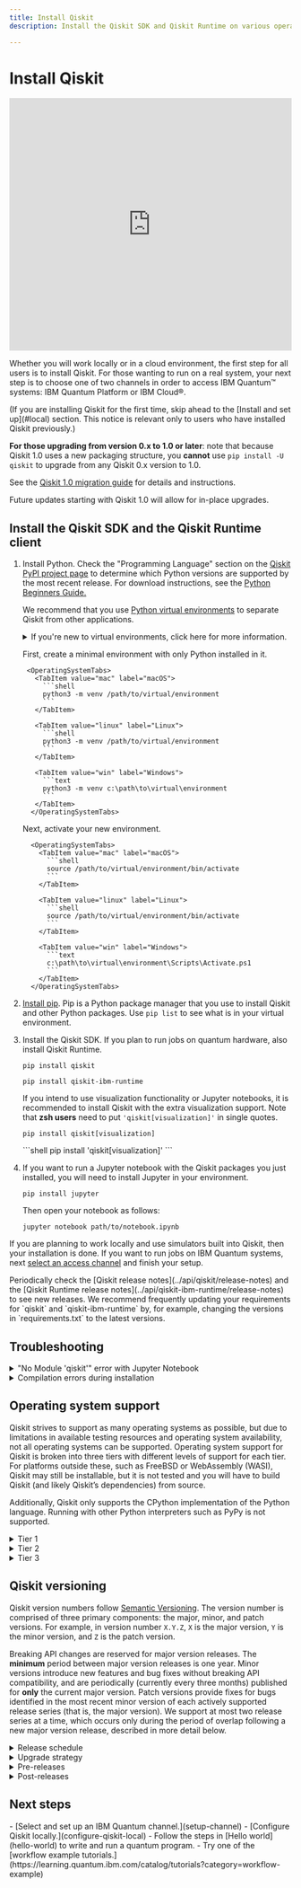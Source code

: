 ```yaml
---
title: Install Qiskit
description: Install the Qiskit SDK and Qiskit Runtime on various operating systems

---
```

<span id="qiskit-install"></span>
# Install Qiskit

<iframe width="100%" height="450" src="https://www.youtube.com/embed/dZWz4Gs_BuI?si=EbbKEtvPAk7G8DRZ" title="YouTube video player" frameborder="0" allow="accelerometer; autoplay; clipboard-write; encrypted-media; gyroscope; picture-in-picture; web-share" referrerpolicy="strict-origin-when-cross-origin" allowfullscreen></iframe>

Whether you will work locally or in a cloud environment, the first step for all users is to install Qiskit. For those wanting to run on a real system, your next step is to choose one of two channels in order to access IBM Quantum&trade; systems: IBM Quantum Platform or IBM Cloud&reg;.

<Admonition type="caution" title="Upgrade from Qiskit 0.x to Qiskit 1.0 and beyond">
  (If you are installing Qiskit for the first time, skip ahead to the [Install and set up](#local) section. This notice is relevant only to users who have installed Qiskit previously.)

  **For those upgrading from version 0.x to 1.0 or later**: note that because Qiskit 1.0 uses a new packaging structure, you **cannot** use `pip install -U qiskit` to upgrade from any Qiskit 0.x version to 1.0. 
  
  See the [Qiskit 1.0 migration guide](/api/migration-guides/qiskit-1.0) for details and instructions. 
  
  Future updates starting with Qiskit 1.0 will allow for in-place upgrades.  
</Admonition>

<span id="local"></span>
## Install the Qiskit SDK and the Qiskit Runtime client


1. Install Python. Check the "Programming Language" section on the [Qiskit PyPI project page](https://pypi.org/project/qiskit/) to determine which Python versions are supported by the most recent release. For download instructions, see the [Python Beginners Guide.](https://wiki.python.org/moin/BeginnersGuide/Download)

    We recommend that you use [Python virtual environments](https://docs.python.org/3.10/tutorial/venv.html) to separate Qiskit from other applications.

    <details>
    <summary>
    If you're new to virtual environments, click here for more information.
    </summary>
    A virtual Python environment is an isolated space to work with Python for a specific purpose — so you can install whatever packages you wish, and set up libraries, dependencies, and so on, without affecting the "base" Python environment on your machine.

    One important advantage of a virtual environment is that if your Python environment becomes corrupted somewhere along the way, you can easily delete the virtual environment and start over!
    
    Choose a preferred location in which to store information about your virtual environments. Commonly they're stored in a directory named `.venv` within a user's home directory. 
    </details>

    First, create a minimal environment with only Python installed in it. 

        <OperatingSystemTabs>
          <TabItem value="mac" label="macOS">
            ```shell
            python3 -m venv /path/to/virtual/environment
            ```
          </TabItem>

          <TabItem value="linux" label="Linux">
            ```shell
            python3 -m venv /path/to/virtual/environment
            ```
          </TabItem>

          <TabItem value="win" label="Windows">
            ```text
            python3 -m venv c:\path\to\virtual\environment
            ```
          </TabItem>
         </OperatingSystemTabs>

    Next, activate your new environment.

         <OperatingSystemTabs>
           <TabItem value="mac" label="macOS">
             ```shell
             source /path/to/virtual/environment/bin/activate
             ```
           </TabItem>

           <TabItem value="linux" label="Linux">
             ```shell
             source /path/to/virtual/environment/bin/activate
             ```
           </TabItem>

           <TabItem value="win" label="Windows">
             ```text
             c:\path\to\virtual\environment\Scripts\Activate.ps1
             ```
           </TabItem>
         </OperatingSystemTabs>

1. [Install pip](https://pip.pypa.io/en/stable/installation/). Pip is a Python package manager that you use to install Qiskit and other Python packages. Use `pip list` to see what is in your virtual environment.

1. Install the Qiskit SDK. If you plan to run jobs on quantum hardware, also install Qiskit Runtime.

      ```shell
      pip install qiskit
      ```

      ```shell
      pip install qiskit-ibm-runtime
      ```

      If you intend to use visualization functionality or Jupyter notebooks, it is recommended to install Qiskit with the extra visualization support. Note that **zsh users** need to put `'qiskit[visualization]'` in single quotes.

      <Tabs>
      <TabItem value="default" label="Default">

      ```shell
      pip install qiskit[visualization]
      ```
      </TabItem>

      <TabItem value="zsh" label="zsh">
      ```shell
      pip install 'qiskit[visualization]'
      ```
      </TabItem>
    </Tabs>

1. If you want to run a Jupyter notebook with the Qiskit packages you just installed, you will need to install Jupyter in your environment.

      ```shell
      pip install jupyter
      ```
    Then open your notebook as follows:

      ```shell
      jupyter notebook path/to/notebook.ipynb
      ```

If you are planning to work locally and use simulators built into Qiskit, then your installation is done. If you want to run jobs on IBM Quantum systems, next [select an access channel](setup-channel) and finish your setup.

<Admonition type="note" title="Stay current with the latest versions">
    Periodically check the [Qiskit release notes](../api/qiskit/release-notes) and the [Qiskit Runtime release notes](../api/qiskit-ibm-runtime/release-notes) to see new releases. We recommend frequently updating your requirements for `qiskit` and `qiskit-ibm-runtime` by, for example, changing the versions in `requirements.txt` to the latest versions.
</Admonition>

## Troubleshooting

<details>
  <summary>
    "No Module 'qiskit'" error with Jupyter Notebook
  </summary>
  If you used ``pip install qiskit`` and set up your virtual environment in
  Anaconda, then you may get the ``No Module 'qiskit'`` error when you run a tutorial
  in Jupyter Notebook. If you have not installed Qiskit or set up your
  virtual environment, you can follow the [installation](#qiskit-install) steps.

  The error is caused when trying to import the Qiskit package in an
  environment where Qiskit is not installed. If you launched Jupyter Notebook
  from the Anaconda-Navigator, it is possible that Jupyter Notebook is running
  in the base (root) environment, instead of in your virtual
  environment. Choose a virtual environment in the Anaconda-Navigator from the
  **Applications on** dropdown menu. In this menu, you can see
  all of the virtual environments within Anaconda, and you can
  select the environment where you have Qiskit installed to launch Jupyter
  Notebook.
</details>

<details>
  <summary>
    Compilation errors during installation
  </summary>
  Qiskit depends on a number of other open-source Python packages, which
  are automatically installed when doing ``pip install qiskit``. Depending on
  your system's platform and Python version, it is possible that a particular
  package does not provide pre-built binaries for your system. You can refer
  to [Operating system support](#operating-system-support) for a list of platforms supported by Qiskit, some
  of which may need an extra compiler. In cases where there are
  no precompiled binaries available, ``pip`` will attempt to compile the package
  from source, which in turn might require some extra dependencies that need to
  be installed manually.

  If the output of ``pip install qiskit`` contains similar lines to:

  ```
  Failed building wheel for SOME_PACKAGE
  ...
  build/temp.linux-x86_64-3.5/_openssl.c:498:30: fatal error
  compilation terminated.
  error: command 'x86_64-linux-gnu-gcc' failed with exit status 1
  ```

  please check the documentation of the package that failed to install (in the
  example code, ``SOME_PACKAGE``) for information on how to install the libraries
  needed for compiling from source.
</details>

<span id="os-support"></span>
## Operating system support

Qiskit strives to support as many operating systems as possible, but due to limitations in available testing resources and operating system availability, not all operating systems can be supported. Operating system support for Qiskit is broken into three tiers with different levels of support for each tier. For platforms outside these, such as FreeBSD or WebAssembly (WASI), Qiskit may still be installable, but it is not tested and you will have to build Qiskit (and likely Qiskit’s dependencies) from source.

Additionally, Qiskit only supports the CPython implementation of the Python language. Running with other Python interpreters such as PyPy is not supported.

<details>
  <summary>
    Tier 1
  </summary>
  Tier 1 operating systems are fully tested as part of the development processes to ensure any proposed change will function correctly. Pre-compiled binaries are built, tested, and published to PyPI as part of the release process. Typically, as long as there is a functioning Python environment installed, Qiskit can be installed on these operating systems without needing to install further dependencies.

  Tier 1 operating systems:

  - Linux x86_64 (distributions compatible with the [manylinux 2014](https://www.python.org/dev/peps/pep-0599/) packaging specification).
  - macOS x86_64 (10.12 or later)
  - macOS ARM64 (11.0 or newer)
  - Windows 64-bit (Windows 10 and later supported)
</details>

<details>
  <summary>
    Tier 2
  </summary>
  Tier 2 operating systems are not tested as part of development process. However, pre-compiled binaries are built, tested, and published to PyPI as part of the release process and these packages can be expected to be installed with just a functioning Python environment.

  Tier 2 operating systems:

  - Linux AArch64 (distributions compatible with the [manylinux 2014](https://www.python.org/dev/peps/pep-0599/) packaging specification)
</details>

<details>
  <summary>
    Tier 3
  </summary>
  Tier 3 operating systems are not tested as part of the development process. Pre-compiled binaries are built and published to PyPI as part of the release process but are not tested. They may not be installable with just a functioning Python environment and might require a C/C++ compiler or additional programs to build dependencies from source as part of the installation process. Support for these operating systems are best effort only.

  Tier 3 operating systems:

  - Linux ppc64le (distributions compatible with the [manylinux 2014](https://www.python.org/dev/peps/pep-0599/)packaging specification)
  - Linux s390x (distributions compatible with the [manylinux 2014](https://www.python.org/dev/peps/pep-0599/) packaging specification)
  - Linux i686 (distributions compatible with the [manylinux 2014](https://www.python.org/dev/peps/pep-0599/) packaging specification)
  - Windows 10 32-bit
</details>

## Qiskit versioning

Qiskit version numbers follow [Semantic Versioning](https://semver.org/).
The version number is comprised of three primary components: the major, minor, and
patch versions. For example, in version number `X.Y.Z`, `X` is the major version,
`Y` is the minor version, and `Z` is the patch version.

Breaking API changes are reserved for major version releases. The **minimum**
period between major version releases is one year. Minor versions introduce
new features and bug fixes without breaking API compatibility, and are
periodically (currently every three months) published for **only** the
current major version. Patch versions provide fixes for bugs identified in
the most recent minor version of each actively supported release series (that is, the 
major version). We support at most two release series at a time, which occurs
only during the period of overlap following a new major version release,
described in more detail below.


<details>
  <summary  id="release-schedule">
  Release schedule
  </summary>

A tentative release schedule is included below:

![Tentative Qiskit release schedule](/images/start/install/release_schedule.png)

For an up-to-date release schedule, refer to the Qiskit Github project's [milestones list](https://github.com/Qiskit/qiskit/milestones), which will always contain the current release plan.

With the release of a new major version, the previous major version is supported
for at least six months; only bug and security fixes are accepted during this time and only patch releases are published for this major version. A final
patch version is published when support is dropped, and that release 
also documents the end of support for that major version series. A longer
support window is needed for the previous major version as this gives downstream
Qiskit consumers and their users a chance to migrate their code.
Downstream libraries that 
depend on Qiskit should not raise their minimum required Qiskit version to a new
major version immediately after its release because the library's user base needs time 
to migrate to the new API changes. Having an extended support window
for the previous major Qiskit version gives downstream projects time to ensure
compatibility with the next major version. Downstream projects can provide
support for two release series at a time to give their users a migration path.

For the purposes of semantic versioning, the Qiskit public API is considered
any documented module, class, function, or method that is not marked as private
(with an underscore `_` prefix). However, there can be explicit exceptions made for
specific documented APIs. In such cases, these APIs will be clearly documented
as not being considered stable interfaces yet, and a user-visible warning will be
actively emitted on any use of these unstable interfaces. Additionally, in some
situations, an interface marked as private is considered part of the public
API. Typically this only occurs in two cases: either an abstract interface
definition where subclasses are intended to override/implement a private method
as part of defining an implementation of the interface, or advanced-usage
low-level methods that have stable interfaces but are not considered safe to use,
as the burden is on the user to uphold the class/safety invariants themselves
(the canonical example of this is the `QuantumCircuit._append` method).

The supported Python versions, minimum supported Rust version (for building
Qiskit from source), and any Python package dependencies (including the minimum
supported versions of dependencies) used by Qiskit are not part of the backwards
compatibility guarantees and may change during any release. Only minor or major
version releases will raise minimum requirements for using or building Qiskit
(including adding new dependencies), but patch fixes might include support for
new versions of Python or other dependencies. Usually the minimum version of a
dependency is only increased when older dependency versions go out of support or
when it is not possible to maintain compatibility with the latest release of the
dependency and the older version.
</details>

<details>
  <summary id="upgrade-strategy">
  Upgrade strategy
  </summary>
When a new major version is released, the recommended upgrade path
is to first upgrade to the most recent minor version on the previous major
version. Shortly before a new major version, a final minor version will
be published. This final minor version release `X.Y+1.0.0` is equivalent to
`X.Y.0` but with warnings and deprecations for any API changes that are
made on the new major version series.

For example, immediately proceeding the 1.0.0 release, a 0.46.0 release will be
published. The 0.46.0 release will be equivalent to the 0.45.0 release but with
additional deprecation warnings that document the API changes that were made as
part of the 1.0.0 release. This pattern will be used for any future major
version releases.

Qiskit users should first upgrade to this final minor
version to see any deprecation warnings and adjust their Qiskit
usage before trying a potentially breaking release. The previous
major version will be supported for at least six months to give sufficient time
to upgrade. A typical pattern to manage this is to pin the maximum version to
avoid using the next major release series until you're sure of compatibility.
For example, specifying `qiskit<2` in a requirements file when the current
major Qiskit version is 1 ensures that you're using a version of Qiskit
that doesn't have breaking API changes.

Capping the version less than the next major version 
ensures that you see any deprecation warnings before a
major version release. 
Without the cap, `pip` installs 
the newest version available by default.
</details>


<details>
<summary id="pre-releases">
Pre-releases
</summary>
For each minor and major version release, Qiskit publishes pre-releases that
are compatible with [PEP440](https://peps.python.org/pep-0440/). Typically
these are release candidates of the form `X.Y.0rc1`. The `rc` releases
will have a finalized API surface and are used to test a prospective release.

Note that when one of the PEP440 pre-release suffixes (such as `a`, `b`, or `pre`) are
published, it does not have the same guarantees as an `rc` release, and is
only a preview release. The API might change between these pre-releases
and the final release with that version number. For example, `1.0.0pre1` might have
a different final API than `1.0.0`.
</details>


<details>
<summary id="post-releases">
Post-releases
</summary>
If there are issues with a release's packaging, a post-release might be
issued to correct this. These will follow the form `X.Y.Z.1` where the fourth
integer indicates that it is the first post-release of the `X.Y.Z` release.
For example, the qiskit-terra (the legacy package name for Qiskit) 0.25.2
release had some issue with the sdist package publishing, and a post-release
0.25.2.1 was published that corrected this issue. The code was identical, and
0.25.2.1 only fixed the packaging issue for the release.
</details>

## Next steps

<Admonition type="tip" title="Recommendations">
  -  [Select and set up an IBM Quantum channel.](setup-channel)
  -  [Configure Qiskit locally.](configure-qiskit-local)
  -  Follow the steps in [Hello world](hello-world) to write and run a quantum program.
  -  Try one of the [workflow example tutorials.](https://learning.quantum.ibm.com/catalog/tutorials?category=workflow-example)
</Admonition>
